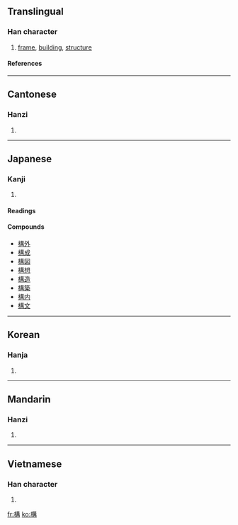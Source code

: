 {{see|构}}

==Translingual==
===Han character===
{{Han char|rn=75|rad=木|as=10|sn=14|four=4594<sub>7</sub>|canj=木廿廿月 (DTTB)}}
# [[frame]], [[building]], [[structure]]
====References====
{{Han ref|kx=0546.070|dkj=15317|dj=0933.210|hdz=21259.070|uh=69CB|ud=27083|bh=BA63|bd=47715}}

----
==Cantonese==
===Hanzi===
{{yue-hanzi|jyut=|y=gau3}}
# {{defn|Cantonese}}

----
== Japanese ==
===Kanji===
{{ja-kanji|grade=5|rs=木10}}
# {{defn|Japanese}}
====Readings====
{{ja-readings|on=[[こう]] ([[kō]])|kun=[[かまえる]] ([[構える]], [[kamaeru]]), [[かまえ]] ([[構え]], [[kamae]]), [[かまう]] ([[構う]], [[kamau]])}}

====Compounds====
* [[構外]]
* [[構成]]
* [[構図]]
* [[構想]]
* [[構造]]
* [[構築]]
* [[構内]]
* [[構文]]

----
==Korean==
===Hanja===
{{ko-hanja|hangeul=구|eumhun=|rv=gu|mr=ku|y=kwu}}
# {{defn|Korean}}

----
==Mandarin==
===Hanzi===
{{cmn-hanzi|sim=构|pin=[[gòu]] (gou4)|wg=kou<sup>4</sup>}}
# {{defn|Mandarin}}

----
==Vietnamese==
===Han character===
{{vi-hantu|cấu}}
# {{defn|Vietnamese}}

[[fr:構]]
[[ko:構]]